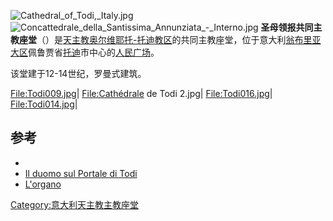 {{coord|42|46|59|N|12|24|22|E|type:landmark_region:IT_dim:100|display=title}}
[[File:Cathedral_of_Todi,_Italy.jpg|thumb]]
[[File:Concattedrale_della_Santissima_Annunziata_-_Interno.jpg|thumb]]
'''圣母领报共同主教座堂'''（{{lang-it|Concattedrale della Santissima Annunziata}}）是[[天主教奥尔维耶托-托迪教区|天主教奥尔维耶托-托迪教区]]的共同主教座堂，位于意大利[[翁布里亚大区|翁布里亚大区]]佩鲁贾省[[托迪_(意大利城市)|托迪]]市中心的[[人民广场_(托迪)|人民广场]]。

该堂建于12-14世纪，罗曼式建筑。
<gallery>
File:Todi009.jpg|
File:Cathédrale de Todi 2.jpg|
File:Todi016.jpg|
File:Todi014.jpg|
</gallery>

==参考==
*{{cite book | author=Touring Club Italiano-La Biblioteca di Repubblica | title=L'Italia: Umbria| editor=Touring editore | year=2004 }}
*[http://www.comune.todi.pg.it/fap/index.php?option=content&task=view&id=243 Il duomo sul Portale di Todi]{{dead link|date=2017年12月 |bot=InternetArchiveBot |fix-attempted=yes }}
*[http://www.marcovalentini.it/schede%207/Todi%20-%20Duomo.htm L'organo] {{Wayback|url=http://www.marcovalentini.it/schede%207/Todi%20-%20Duomo.htm |date=20160304064134 }}

[[Category:意大利天主教主教座堂|Category:意大利天主教主教座堂]]